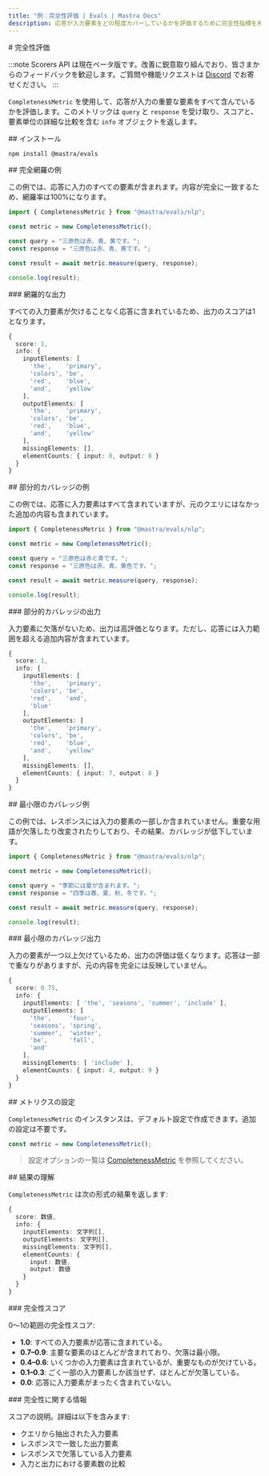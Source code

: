 ```yaml
---
title: "例：完全性評価 | Evals | Mastra Docs"
description: 応答が入力要素をどの程度カバーしているかを評価するために完全性指標を用いる例。
---
```


<div id="completeness-evaluation">
  # 完全性評価
</div>

:::note
Scorers API は現在ベータ版です。改善に鋭意取り組んでおり、皆さまからのフィードバックを歓迎します。ご質問や機能リクエストは [Discord](https://discord.gg/mastra) でお寄せください。
:::

`CompletenessMetric` を使用して、応答が入力の重要な要素をすべて含んでいるかを評価します。このメトリックは `query` と `response` を受け取り、スコアと、要素単位の詳細な比較を含む `info` オブジェクトを返します。

<div id="installation">
  ## インストール
</div>

```bash copy
npm install @mastra/evals
```


<div id="complete-coverage-example">
  ## 完全網羅の例
</div>

この例では、応答に入力のすべての要素が含まれます。内容が完全に一致するため、網羅率は100%になります。

```typescript title="src/example-complete-coverage.ts" showLineNumbers copy
import { CompletenessMetric } from "@mastra/evals/nlp";

const metric = new CompletenessMetric();

const query = "三原色は赤、青、黄です。";
const response = "三原色は赤、青、黄です。";

const result = await metric.measure(query, response);

console.log(result);
```


<div id="complete-coverage-output">
  ### 網羅的な出力
</div>

すべての入力要素が欠けることなく応答に含まれているため、出力のスコアは1となります。

```typescript
{
  score: 1,
  info: {
    inputElements: [
      'the',    'primary',
      'colors', 'be',
      'red',    'blue',
      'and',    'yellow'
    ],
    outputElements: [
      'the',    'primary',
      'colors', 'be',
      'red',    'blue',
      'and',    'yellow'
    ],
    missingElements: [],
    elementCounts: { input: 8, output: 8 }
  }
}
```


<div id="partial-coverage-example">
  ## 部分的カバレッジの例
</div>

この例では、応答に入力要素はすべて含まれていますが、元のクエリにはなかった追加の内容も含まれています。

```typescript title="src/example-partial-coverage.ts" showLineNumbers copy
import { CompletenessMetric } from "@mastra/evals/nlp";

const metric = new CompletenessMetric();

const query = "三原色は赤と青です。";
const response = "三原色は赤、青、黄色です。";

const result = await metric.measure(query, response);

console.log(result);
```


<div id="partial-coverage-output">
  ### 部分的カバレッジの出力
</div>

入力要素に欠落がないため、出力は高評価となります。ただし、応答には入力範囲を超える追加内容が含まれています。

```typescript
{
  score: 1,
  info: {
    inputElements: [
      'the',    'primary',
      'colors', 'be',
      'red',    'and',
      'blue'
    ],
    outputElements: [
      'the',    'primary',
      'colors', 'be',
      'red',    'blue',
      'and',    'yellow'
    ],
    missingElements: [],
    elementCounts: { input: 7, output: 8 }
  }
}
```


<div id="minimal-coverage-example">
  ## 最小限のカバレッジ例
</div>

この例では、レスポンスには入力の要素の一部しか含まれていません。重要な用語が欠落したり改変されたりしており、その結果、カバレッジが低下しています。

```typescript title="src/example-minimal-coverage.ts" showLineNumbers copy
import { CompletenessMetric } from "@mastra/evals/nlp";

const metric = new CompletenessMetric();

const query = "季節には夏が含まれます。";
const response = "四季は春、夏、秋、冬です。";

const result = await metric.measure(query, response);

console.log(result);
```


<div id="minimal-coverage-output">
  ### 最小限のカバレッジ出力
</div>

入力の要素が一つ以上欠けているため、出力の評価は低くなります。応答は一部で重なりがありますが、元の内容を完全には反映していません。

```typescript
{
  score: 0.75,
  info: {
    inputElements: [ 'the', 'seasons', 'summer', 'include' ],
    outputElements: [
      'the',     'four',
      'seasons', 'spring',
      'summer',  'winter',
      'be',      'fall',
      'and'
    ],
    missingElements: [ 'include' ],
    elementCounts: { input: 4, output: 9 }
  }
}
```


<div id="metric-configuration">
  ## メトリクスの設定
</div>

`CompletenessMetric` のインスタンスは、デフォルト設定で作成できます。追加の設定は不要です。

```typescript showLineNumbers copy
const metric = new CompletenessMetric();
```

> 設定オプションの一覧は [CompletenessMetric](/reference/evals/completeness) を参照してください。


<div id="understanding-the-results">
  ## 結果の理解
</div>

`CompletenessMetric` は次の形式の結果を返します:

```typescript
{
  score: 数値,
  info: {
    inputElements: 文字列[],
    outputElements: 文字列[],
    missingElements: 文字列[],
    elementCounts: {
      input: 数値,
      output: 数値
    }
  }
}

```


<div id="completeness-score">
  ### 完全性スコア
</div>

0〜1の範囲の完全性スコア:

- **1.0**: すべての入力要素が応答に含まれている。
- **0.7–0.9**: 主要な要素のほとんどが含まれており、欠落は最小限。
- **0.4–0.6**: いくつかの入力要素は含まれているが、重要なものが欠けている。
- **0.1–0.3**: ごく一部の入力要素しか該当せず、ほとんどが欠落している。
- **0.0**: 応答に入力要素がまったく含まれていない。

<div id="completeness-info">
  ### 完全性に関する情報
</div>

スコアの説明。詳細は以下を含みます:

- クエリから抽出された入力要素
- レスポンスで一致した出力要素
- レスポンスで欠落している入力要素
- 入力と出力における要素数の比較

<GithubLink
  outdated={true}
  marginTop="mt-16"
  link="https://github.com/mastra-ai/mastra/blob/main/examples/basics/evals/completeness"
/>